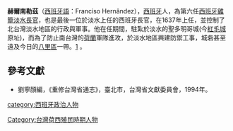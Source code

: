 '''赫爾南勒茲'''（[[西班牙語|西班牙語]]：Franciso Hernândez），[[西班牙|西班牙]]人，為第六任[[西班牙雞籠淡水長官|西班牙雞籠淡水長官]]，也是最後一位於淡水上任的西班牙長官，在1637年上任，並控制了北台灣淡水地區的行政與軍事。他在任期間，駐紮於淡水的聖多明哥城(今[[紅毛城|紅毛城]]原址)，而為了防止南台灣的[[荷蘭|荷蘭]]軍隊進攻，於淡水地區興建防禦工事，城砦甚至遠及今日的[[八里區|八里區]]一帶。[http://twstudy.iis.sinica.edu.tw/oldmap/doc/Taipei/Taipei06.htm] {{Wayback|url=http://twstudy.iis.sinica.edu.tw/oldmap/doc/Taipei/Taipei06.htm |date=20190825235257 }}。

==參考文獻==
{{refbegin}}
*劉寧顏編，《重修台灣省通志》，臺北市，台灣省文獻委員會，1994年。
{{refend}}

{{start box}}
{{s-before|[[奧就|奧就]]}}
{{s-title|[[西班牙雞籠淡水長官|西班牙雞籠淡水長官]]|1637年—1639年}}
{{s-after|[[帕囉米諾|帕囉米諾]]}}
{{end box}}

{{Spanish Formosa}}

[[Category:台灣荷西殖民時期人物|Category:台灣荷西殖民時期人物]]
[[category:西班牙政治人物|category:西班牙政治人物]]